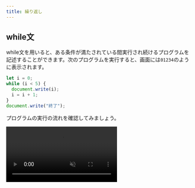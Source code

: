 ```yaml
---
title: 繰り返し
---
```



## while文

while文を用いると、ある条件が満たされている間実行され続けるプログラムを記述することができます。次のプログラムを実行すると、画面には`01234`のように表示されます。

```javascript
let i = 0;
while (i < 5) {
  document.write(i);
  i = i + 1;
}
document.write("終了");
```

プログラムの実行の流れを確認してみましょう。

<video src={whileLoopVideo} controls muted />

while文は、次のように記述します。

```javascript
while (条件式) {
  処理;
}
```

`while`文の実行に差し掛かると、まずは条件式が評価されます。この結果が`true`であれば、波括弧内の処理が実行され、`false`であれば終了します。波括弧内の処理が終わると、再び条件式が評価されます。以上の繰り返しです。

これをフローチャートの形式で表すと、次のようになります。

![while文の構造](./while-statement.drawio.svg)

### 確認問題

1から10までの整数の合計を計算するプログラムを作ってみましょう。

:::tip

`1`から`10`まで順番に増えていく変数`i`と、合計値を保存しておく変数`sum`を用意しましょう。

:::

<Answer>

```javascript
let i = 1;
let sum = 0;
while (i <= 10) {
  sum = sum + i;
  i = i + 1;
}
document.write(sum);
```

<ViewSource url={import.meta.url} path="_samples/answer-while" />

</Answer>

## for 文

`for`文は、`while`文にほんの少しだけ機能を追加したものになります。

先ほどのプログラムは、`for`文によって次のように書き換えられます。

```javascript
for (let i = 0; i < 5; i += 1) {
  document.write(i);
}
document.write("終了");
```

`for`文の文法は次の通りです。

```javascript
for (初期化; 条件式; 更新式) {
  処理;
}
```

`while`文と構造が似ていますが、`条件式`のほかに`初期化`と`更新式`が加えられています。通常、繰り返しを扱うプログラムでは、`while`文の例における変数`i`のように、一番はじめに現在の繰り返し回数を表す変数を用意し、ループの終わりでその変数を更新します。

これらをより便利に記述できるのが`for`文、というわけです。

![for文の構造](./for-statement.drawio.svg)

### 確認問題

前項で書いた1から10までの整数の合計を計算するプログラムをfor文を用いて書き換えてみましょう。

<Answer>

```javascript
let sum = 0;
for (let i = 1; i <= 10; i += 1) {
  sum += i;
}
document.write(sum);
```

<ViewSource url={import.meta.url} path="_samples/answer-for" />

</Answer>

## ネストされたループ

`for`文や`while`文は、ネストして使用することができます。次のプログラムは、`(x, y) = (0, 0)`から始まって`(x, y) = (4, 4)`まで画面に表示します。

```javascript
for (let x = 0; x < 5; x += 1) {
  for (let y = 0; y < 5; y += 1) {
    document.write(`(x, y) = (${x}, ${y})<br>`);
  }
}
```

<ViewSource url={import.meta.url} path="_samples/nested-loop" />

:::tip[テンプレートリテラル]

テンプレートリテラルは、文字列をプログラム中に記述する方法の一種です。ただ、文字列中に別の式を埋め込めるという特徴があります。

```javascript
const string1 = "10から2を引くと" + (10 - 2) + "です。";
const string2 = `10から2を引くと${10 - 2}です。`;
```

通常の文字列は`"` (ダブルクォーテーション) で囲って記述するのに対し、テンプレートリテラルでは <code>`</code> (バッククォーテーション) を用います。

![バッククォーテーション](./backquote.drawio.svg)

:::

---

## 基礎演習

### 1~10の積

`1`から`10`までの数の積を求めて画面に表示する、`for`文を含むコードを書いてみましょう。

<Answer title="10の階乗">

```javascript
let product = 1;
for (let i = 1; i <= 10; i = i + 1) {
  product = product * i;
}
document.write(product);
```

<ViewSource url={import.meta.url} path="_samples/product" />

### 別解

複合代入演算子を使うと次のようにも書けます。

```javascript
let product = 1;
for (let i = 1; i <= 10; i += 1) {
  product *= i;
}
document.write(product);
```

<ViewSource url={import.meta.url} path="_samples/product-alt" />

</Answer>

## 中級演習

### 素数判定

ある整数の変数`n`が与えられたとき、その値が素数であるかどうか判定するプログラムを作成してください。

:::info
素数の定義は「1より大きい自然数のうち、1とその数以外で割り切れないもの」でしたね。

`範囲内の全ての自然数iに対して〇〇である`はどうやって評価すればよいでしょうか？
:::

:::tip[豆知識]
自然数`n`を`i`で割ったあまりは`n % i`で求められます。
:::

<Answer title="素数判定">

関数の、`return`文が実行されたときに終了する性質を利用します。

```js
function checkPrime(n) {
  if (n <= 1) {
    // nが1以下のときは素数ではない
    return false;
  }
  for (let i = 2; i < n; i += 1) {
    if (n % i === 0) {
      // nはiで割り切れる
      return false;
    }
  }
  return true;
}

document.write(checkPrime(7)); // true
document.write(checkPrime(57)); // false
document.write(checkPrime(-1)); // false
```

<ViewSource url={import.meta.url} path="_samples/is-prime" />

</Answer>
